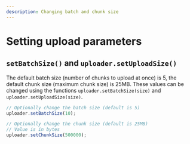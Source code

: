 ```yaml
---
description: Changing batch and chunk size
---
```


# Setting upload parameters

## `setBatchSize()` and `uploader.setUploadSize()`

The default batch size (number of chunks to upload at once) is 5, the default chunk size (maximum chunk size) is 25MB. These values can be changed using the functions `uploader.setBatchSize(size)` and `uploader.setUploadSize(size)`.

```js
// Optionally change the batch size (default is 5)
uploader.setBatchSize(10);

// Optionally change the chunk size (default is 25MB)
// Value is in bytes
uploader.setChunkSize(500000);
```
